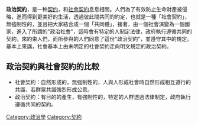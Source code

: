 '''政治契約'''，是一种[[契约|契约]]，和[[社會契約|社會契約]]息息相關。人們為了有效防止生命財產被侵略，進而得到更美好的生活，透過彼此間共同的約定，也就是一種「社會契約」，無強制性的，並且把大家結合成一個「共同體」，接著，由一個社會演變為一個國家，進入了所謂的"政治社會"，這時會有特定的人制定法律，政府執行遵循共同的契約，來約束人們，而所參與的人們同意了這份"政治契約"，並遵守其中的規定。基本上來講，社會基本上由未明定的社會契約走向明文規定的政治契約。

== 政治契約與社會契約的比較 ==
*社會契約：自然形成的，無強制性的，人與人形成社會時自然形成相互遵行的共識，若群眾共識強烈形成公意。
*政治契約：有目的的產生，有強制性的，特定的人群透過法律制定，政府執行遵循共同的契約。

{{政治小作品}}
[[Category:政治學|Category:政治學]]
[[Category:契約|Category:契約]]